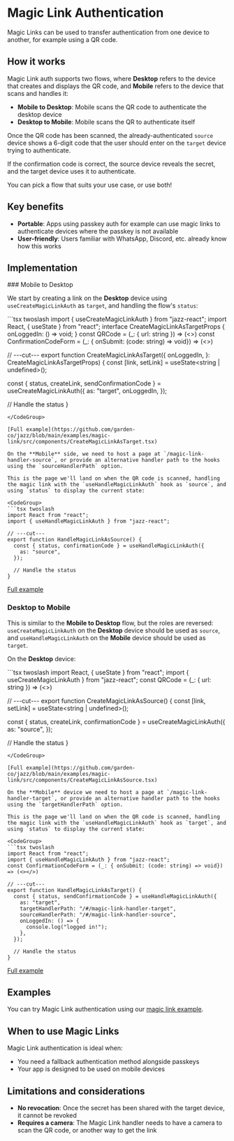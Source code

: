 

# Magic Link Authentication

Magic Links can be used to transfer authentication from one device to another, for example using a QR code.

## How it works

Magic Link auth supports two flows, where **Desktop** refers to the device that creates and displays the QR code, and **Mobile** refers to the device that scans and handles it:

- **Mobile to Desktop**: Mobile scans the QR code to authenticate the desktop device
- **Desktop to Mobile**: Mobile scans the QR to authenticate itself

Once the QR code has been scanned, the already-authenticated `source` device shows a 6-digit code that the user should enter on the `target` device trying to authenticate.

If the confirmation code is correct, the source device reveals the secret, and the target device uses it to authenticate.

You can pick a flow that suits your use case, or use both!

## Key benefits

- **Portable**: Apps using passkey auth for example can use magic links to authenticate devices where the passkey is not available
- **User-friendly**: Users familiar with WhatsApp, Discord, etc. already know how this works

## Implementation

<ContentByFramework framework="react">
### Mobile to Desktop

We start by creating a link on the **Desktop** device using `useCreateMagicLinkAuth` as `target`, and handling the flow's `status`:

<CodeGroup>
```tsx twoslash
import { useCreateMagicLinkAuth } from "jazz-react";
import React, { useState } from "react";
interface CreateMagicLinkAsTargetProps {
  onLoggedIn: () => void;
}
const QRCode = (_: { url: string }) => (<></>)
const ConfirmationCodeForm = (_: { onSubmit: (code: string) => void}) => (<></>)


// ---cut---
export function CreateMagicLinkAsTarget({
  onLoggedIn,
}: CreateMagicLinkAsTargetProps) {
  const [link, setLink] = useState<string | undefined>();

  const { status, createLink, sendConfirmationCode } = useCreateMagicLinkAuth({
    as: "target",
    onLoggedIn,
  });

  // Handle the status
}
```
</CodeGroup>

[Full example](https://github.com/garden-co/jazz/blob/main/examples/magic-link/src/components/CreateMagicLinkAsTarget.tsx)

On the **Mobile** side, we need to host a page at `/magic-link-handler-source`, or provide an alternative handler path to the hooks using the `sourceHandlerPath` option.

This is the page we'll land on when the QR code is scanned, handling the magic link with the `useHandleMagicLinkAuth` hook as `source`, and using `status` to display the current state:

<CodeGroup>
```tsx twoslash
import React from "react";
import { useHandleMagicLinkAuth } from "jazz-react";

// ---cut---
export function HandleMagicLinkAsSource() {
  const { status, confirmationCode } = useHandleMagicLinkAuth({
    as: "source",
  });

  // Handle the status
}
```
</CodeGroup>

[Full example](https://github.com/garden-co/jazz/blob/main/examples/magic-link/src/components/pages/MagicLinkHandlerSource.tsx)

### Desktop to Mobile

This is similar to the **Mobile to Desktop** flow, but the roles are reversed: `useCreateMagicLinkAuth` on the **Desktop** device should be used as `source`, and `useHandleMagicLinkAuth` on the **Mobile** device should be used as `target`.

On the **Desktop** device:

<CodeGroup>
```tsx twoslash
import React, { useState } from "react";
import { useCreateMagicLinkAuth } from "jazz-react";
const QRCode = (_: { url: string }) => (<></>)

// ---cut---
export function CreateMagicLinkAsSource() {
  const [link, setLink] = useState<string | undefined>();

  const { status, createLink, confirmationCode } = useCreateMagicLinkAuth({
    as: "source",
  });

  // Handle the status
}
```
</CodeGroup>

[Full example](https://github.com/garden-co/jazz/blob/main/examples/magic-link/src/components/CreateMagicLinkAsSource.tsx)

On the **Mobile** device we need to host a page at `/magic-link-handler-target`, or provide an alternative handler path to the hooks using the `targetHandlerPath` option.

This is the page we'll land on when the QR code is scanned, handling the magic link with the `useHandleMagicLinkAuth` hook as `target`, and using `status` to display the current state:

<CodeGroup>
```tsx twoslash
import React from "react";
import { useHandleMagicLinkAuth } from "jazz-react";
const ConfirmationCodeForm = (_: { onSubmit: (code: string) => void}) => (<></>)

// ---cut---
export function HandleMagicLinkAsTarget() {
  const { status, sendConfirmationCode } = useHandleMagicLinkAuth({
    as: "target",
    targetHandlerPath: "/#/magic-link-handler-target",
    sourceHandlerPath: "/#/magic-link-handler-source",
    onLoggedIn: () => {
      console.log("logged in!");
    },
  });

  // Handle the status
}
```
</CodeGroup>

[Full example](https://github.com/garden-co/jazz/blob/main/examples/magic-link/src/components/pages/MagicLinkHandlerTarget.tsx)
</ContentByFramework>

## Examples

You can try Magic Link authentication using our [magic link example](https://magic-link.jazz.tools/).

## When to use Magic Links

Magic Link authentication is ideal when:

- You need a fallback authentication method alongside passkeys
- Your app is designed to be used on mobile devices

## Limitations and considerations

- **No revocation**: Once the secret has been shared with the target device, it cannot be revoked
- **Requires a camera**: The Magic Link handler needs to have a camera to scan the QR code, or another way to get the link
